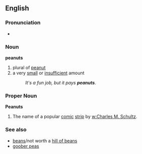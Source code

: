 ==English==
{{wikipedia}}
===Pronunciation===
*{{audio|en-us-peanuts.ogg|Audio (US)}}


===Noun===
'''peanuts'''
#plural of [[peanut]]
#a very [[small]] or [[insufficient]] amount
#:''It's a fun job, but it pays '''peanuts'''.''

===Proper Noun===
'''Peanuts'''
#The name of a popular [[comic]] [[strip]] by [[w:Charles M. Schultz]].

===See also===

*[[beans]]/not worth a [[hill of beans]]
*[[goober peas]]